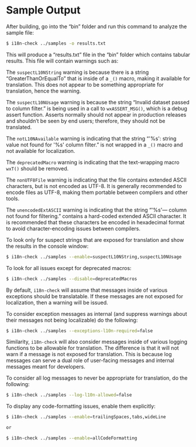 # Sample Output

After building, go into the "bin" folder and run this command to analyze the sample file:

``` .bash
$ i18n-check ../samples -o results.txt
```

This will produce a "results.txt" file in the "bin" folder which contains tabular results. This file will contain warnings such as:

The `suspectL10NString` warning is because there is a string "GreaterThanOrEqualTo" that is inside of a `_()` macro, making it available for translation. This does not appear to be something appropriate for translation, hence the warning.

The `suspectL10NUsage` warning is because the string "Invalid dataset passed to column filter." is being used in a call to `wxASSERT_MSG()`, which is a debug assert function.
Asserts normally should not appear in production releases and shouldn't be seen by end users; therefore, they should not be translated.

The `notL10NAvailable` warning is indicating that the string "\'%s\': string value not found for \'%s\' column filter." is not wrapped in a `_()` macro and not available for localization.

The `deprecatedMacro` warning is indicating that the text-wrapping macro `wxT()` should be removed.

The `nonUTF8File` warning is indicating that the file contains extended ASCII characters, but is not encoded as UTF-8.
It is generally recommended to encode files as UTF-8, making them portable between compilers and other tools.

The `unencodedExtASCII` warning is indicating that the string "\'%s\'--- column not found for filtering." contains a hard-coded extended ASCII character.
It is recommended that these characters be encoded in hexadecimal format to avoid character-encoding issues between compilers.

To look only for suspect strings that are exposed for translation and show the results in the console window:

``` .bash
$ i18n-check ../samples --enable=suspectL10NString,suspectL10NUsage
```

To look for all issues except for deprecated macros:

``` .bash
$ i18n-check ../samples --disable=deprecatedMacros
```

By default, `i18n-check` will assume that messages inside of various exceptions should be translatable.
If these messages are not exposed for localization, then a warning will be issued.

To consider exception messages as internal (and suppress warnings about their messages not being localizable) do the following:

``` .bash
$ i18n-check ../samples --exceptions-l10n-required=false
```

Similarity, `i18n-check` will also consider messages inside of various logging functions to be allowable for translation.
The difference is that it will not warn if a message is not exposed for translation.
This is because log messages can serve a dual role of user-facing messages and internal messages meant for developers.

To consider all log messages to never be appropriate for translation, do the following:

``` .bash
$ i18n-check ../samples --log-l10n-allowed=false
```

To display any code-formatting issues, enable them explicitly:

``` .bash
$ i18n-check ../samples --enable=trailingSpaces,tabs,wideLine

or

$ i18n-check ../samples --enable=allCodeFormatting
```


